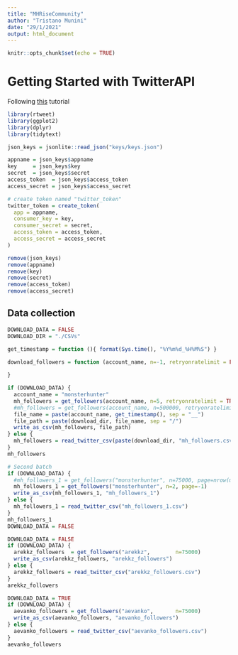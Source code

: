 ```yaml
---
title: "MHRiseCommunity"
author: "Tristano Munini"
date: "29/1/2021"
output: html_document
---
```


```r
knitr::opts_chunk$set(echo = TRUE)
```

# Getting Started with TwitterAPI
Following [this](https://www.earthdatascience.org/courses/earth-analytics/get-data-using-apis/use-twitter-api-r/) tutorial
```r
library(rtweet)
library(ggplot2)
library(dplyr)
library(tidytext)
```


```r
json_keys = jsonlite::read_json("keys/keys.json")

appname = json_keys$appname
key     = json_keys$key
secret  = json_keys$secret
access_token  = json_keys$access_token
access_secret = json_keys$access_secret

# create token named "twitter_token"
twitter_token = create_token(
  app = appname,
  consumer_key = key,
  consumer_secret = secret,
  access_token = access_token,
  access_secret = access_secret
)

remove(json_keys)
remove(appname)
remove(key)
remove(secret)
remove(access_token)
remove(access_secret)
```

## Data collection
```r
DOWNLOAD_DATA = FALSE
DOWNLOAD_DIR = "./CSVs"
```

```r
get_timestamp = function (){ format(Sys.time(), "%Y%m%d_%H%M%S") }

download_followers = function (account_name, n=-1, retryonratelimit = FALSE, download_dir=DOWNLOAD_DIR) {
  
}

```





```r
if (DOWNLOAD_DATA) {
  account_name = "monsterhunter"
  mh_followers = get_followers(account_name, n=5, retryonratelimit = TRUE)
  #mh_followers = get_followers(account_name, n=500000, retryonratelimit = TRUE)
  file_name = paste(account_name, get_timestamp(), sep = "__")
  file_path = paste(download_dir, file_name, sep = "/")
  write_as_csv(mh_followers, file_path)
} else {
  mh_followers = read_twitter_csv(paste(download_dir, "mh_followers.csv", sep = "/" ))
}
mh_followers
```

```r
# Second batch
if (DOWNLOAD_DATA) {
  #mh_followers_1 = get_followers("monsterhunter", n=75000, page=nrow(mh_followers))
  mh_followers_1 = get_followers("monsterhunter", n=2, page=-1)
  write_as_csv(mh_followers_1, "mh_followers_1")
} else {
  mh_followers_1 = read_twitter_csv("mh_followers_1.csv")
}
mh_followers_1
DOWNLOAD_DATA = FALSE
```


```r
DOWNLOAD_DATA = FALSE
if (DOWNLOAD_DATA) {
  arekkz_followers  = get_followers("arekkz",        n=75000)
  write_as_csv(arekkz_followers, "arekkz_followers")
} else {
  arekkz_followers = read_twitter_csv("arekkz_followers.csv")
}
arekkz_followers
```


```r
DOWNLOAD_DATA = TRUE
if (DOWNLOAD_DATA) {
  aevanko_followers = get_followers("aevanko",       n=75000)
  write_as_csv(aevanko_followers, "aevanko_followers")
} else {
  aevanko_followers = read_twitter_csv("aevanko_followers.csv")
}
aevanko_followers
```




















































